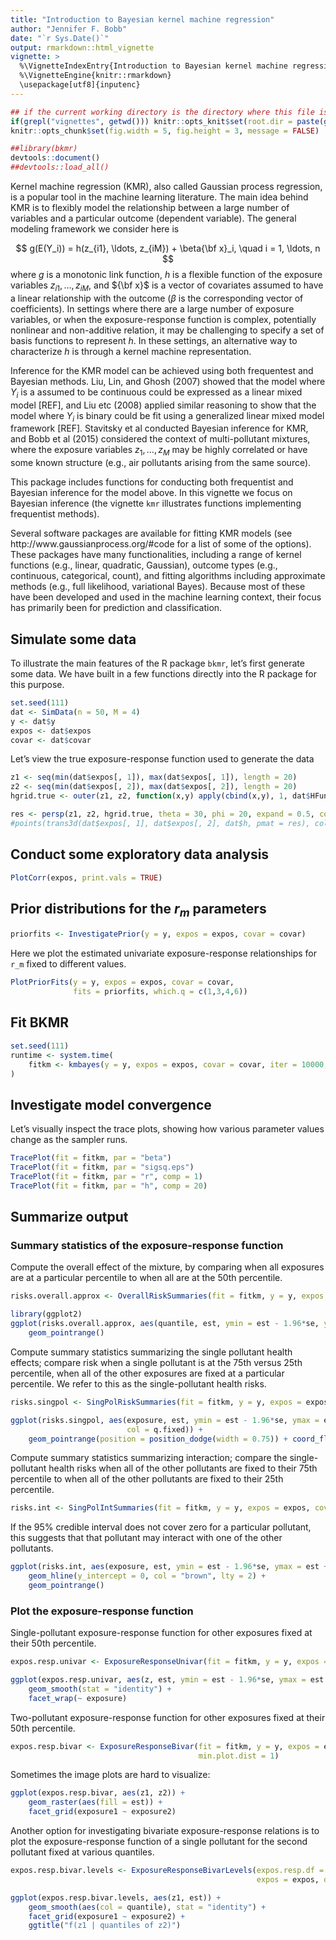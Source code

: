 ```yaml
---
title: "Introduction to Bayesian kernel machine regression"
author: "Jennifer F. Bobb"
date: "`r Sys.Date()`"
output: rmarkdown::html_vignette
vignette: >
  %\VignetteIndexEntry{Introduction to Bayesian kernel machine regression}
  %\VignetteEngine{knitr::rmarkdown}
  \usepackage[utf8]{inputenc}
---
```


```r
## if the current working directory is the directory where this file is located rather than the project directory, set the working directory to the project directory
if(grepl("vignettes", getwd())) knitr::opts_knit$set(root.dir = paste(getwd(), "..", sep = "/"))
knitr::opts_chunk$set(fig.width = 5, fig.height = 3, message = FALSE)
```

```r
##library(bkmr)
devtools::document()
##devtools::load_all()
```

Kernel machine regression (KMR), also called Gaussian process regression, is a popular tool in the machine learning literature. The main idea behind KMR is to flexibly model the relationship between a large number of variables and a particular outcome (dependent variable). The general modeling framework we consider here is 

$$
g(E(Y_i)) = h(z_{i1}, \ldots, z_{iM}) + \beta{\bf x}_i, \quad i = 1, \ldots, n
$$
where $g$ is a monotonic link function, $h$ is a flexible function of the exposure variables $z_{i1}, \ldots, z_{iM}$, and ${\bf x}$ is a vector of covariates assumed to have a linear relationship with the outcome ($\beta$ is the corresponding vector of coefficients). In settings where there are a large number of exposure variables, or when the exposure-response function is complex, potentially nonlinear and non-additive relation, it may be challenging to specify a set of basis functions to represent $h$. In these settings, an alternative way to characterize $h$ is through a kernel machine representation.

Inference for the KMR model can be achieved using both frequentest and Bayesian methods. Liu, Lin, and Ghosh (2007) showed that the model where $Y_i$ is a assumed to be continuous could be expressed as a linear mixed model [REF], and Liu etc (2008) applied similar reasoning to show that the model where $Y_i$ is binary could be fit using a generalized linear mixed model framework [REF]. Stavitsky et al conducted Bayesian inference for KMR, and Bobb et al (2015) considered the context of multi-pollutant mixtures, where the exposure variables $z_1, \ldots, z_M$ may be highly correlated or have some known structure (e.g., air pollutants arising from the same source). 

This package includes functions for conducting both frequentist and Bayesian inference for the model above. In this vignette we focus on Bayesian inference (the vignette `kmr` illustrates functions implementing frequentist methods).

Several software packages are available for fitting KMR models (see http://www.gaussianprocess.org/#code for a list of some of the options). These packages have many functionalities, including a range of kernel functions (e.g., linear, quadratic, Gaussian), outcome types (e.g., continuous, categorical, count), and fitting algorithms including approximate methods (e.g., full likelihood, variational Bayes). Because most of these have been developed and used in the machine learning context, their focus has primarily been for prediction and classification. 



<!-- 
Briefly, a kernel machine representation for $h$ depends on specifying a kernel function
--> 


## Simulate some data

To illustrate the main features of the R package `bkmr`, let's first generate some data. We have built in a few functions directly into the R package for this purpose.

```r
set.seed(111)
dat <- SimData(n = 50, M = 4)
y <- dat$y
expos <- dat$expos
covar <- dat$covar
```

Let's view the true exposure-response function used to generate the data
```r
z1 <- seq(min(dat$expos[, 1]), max(dat$expos[, 1]), length = 20)
z2 <- seq(min(dat$expos[, 2]), max(dat$expos[, 2]), length = 20)
hgrid.true <- outer(z1, z2, function(x,y) apply(cbind(x,y), 1, dat$HFun))

res <- persp(z1, z2, hgrid.true, theta = 30, phi = 20, expand = 0.5, col = "lightblue", xlab = "", ylab = "", zlab = "")
#points(trans3d(dat$expos[, 1], dat$expos[, 2], dat$h, pmat = res), col = "red", pch = 19, cex = 0.5)
```


## Conduct some exploratory data analysis

```r
PlotCorr(expos, print.vals = TRUE)
```

## Prior distributions for the $r_m$ parameters

```r
priorfits <- InvestigatePrior(y = y, expos = expos, covar = covar)
```

Here we plot the estimated univariate exposure-response relationships for `r_m` fixed to different values.
```r
PlotPriorFits(y = y, expos = expos, covar = covar, 
              fits = priorfits, which.q = c(1,3,4,6))
```

## Fit BKMR 

```r
set.seed(111)
runtime <- system.time(
    fitkm <- kmbayes(y = y, expos = expos, covar = covar, iter = 10000, quiet = TRUE, varsel = TRUE)
)
```

## Investigate model convergence

Let's visually inspect the trace plots, showing how various parameter values change as the sampler runs.

```r
TracePlot(fit = fitkm, par = "beta")
TracePlot(fit = fitkm, par = "sigsq.eps")
TracePlot(fit = fitkm, par = "r", comp = 1)
TracePlot(fit = fitkm, par = "h", comp = 20)
```

## Summarize output

### Summary statistics of the exposure-response function

Compute the overall effect of the mixture, by comparing when all exposures are at a particular percentile to when all are at the 50th percentile.

```r
risks.overall.approx <- OverallRiskSummaries(fit = fitkm, y = y, expos = expos, covar = covar)
```

```r
library(ggplot2)
ggplot(risks.overall.approx, aes(quantile, est, ymin = est - 1.96*se, ymax = est + 1.96*se)) + 
    geom_pointrange()
```

Compute summary statistics summarizing the single pollutant health effects; compare risk when a single pollutant is at the 75th versus 25th percentile, when all of the other exposures are fixed at a particular percentile. We refer to this as the single-pollutant health risks.

```r
risks.singpol <- SingPolRiskSummaries(fit = fitkm, y = y, expos = expos, covar = covar)
```

```r
ggplot(risks.singpol, aes(exposure, est, ymin = est - 1.96*se, ymax = est + 1.96*se, 
                          col = q.fixed)) + 
    geom_pointrange(position = position_dodge(width = 0.75)) + coord_flip()
```

Compute summary statistics summarizing interaction; compare the single-pollutant health risks when all of the other pollutants are fixed to their 75th percentile to when all of the other pollutants are fixed to their 25th percentile.

```r
risks.int <- SingPolIntSummaries(fit = fitkm, y = y, expos = expos, covar = covar)
```

If the 95% credible interval does not cover zero for a particular pollutant, this suggests that that pollutant may interact with one of the other pollutants.
```r
ggplot(risks.int, aes(exposure, est, ymin = est - 1.96*se, ymax = est + 1.96*se)) + 
    geom_hline(y_intercept = 0, col = "brown", lty = 2) +
    geom_pointrange()
```

### Plot the exposure-response function

Single-pollutant exposure-response function for other exposures fixed at their 50th percentile.

```r
expos.resp.univar <- ExposureResponseUnivar(fit = fitkm, y = y, expos = expos, covar = covar)
```

```r
ggplot(expos.resp.univar, aes(z, est, ymin = est - 1.96*se, ymax = est + 1.96*se)) + 
    geom_smooth(stat = "identity") + 
    facet_wrap(~ exposure)
```

Two-pollutant exposure-response function for other exposures fixed at their 50th percentile.

```r
expos.resp.bivar <- ExposureResponseBivar(fit = fitkm, y = y, expos = expos, covar = covar, 
                                          min.plot.dist = 1)
```

Sometimes the image plots are hard to visualize:
```r
ggplot(expos.resp.bivar, aes(z1, z2)) + 
    geom_raster(aes(fill = est)) + 
    facet_grid(exposure1 ~ exposure2)
```

Another option for investigating bivariate exposure-response relations is to plot the exposure-response function of a single pollutant for the second pollutant fixed at various quantiles.
```r
expos.resp.bivar.levels <- ExposureResponseBivarLevels(expos.resp.df = expos.resp.bivar, 
                                                       expos = expos, qs = c(0.25, 0.5, 0.75))
```

```r
ggplot(expos.resp.bivar.levels, aes(z1, est)) + 
    geom_smooth(aes(col = quantile), stat = "identity") + 
    facet_grid(exposure1 ~ exposure2) +
    ggtitle("f(z1 | quantiles of z2)")
```

































